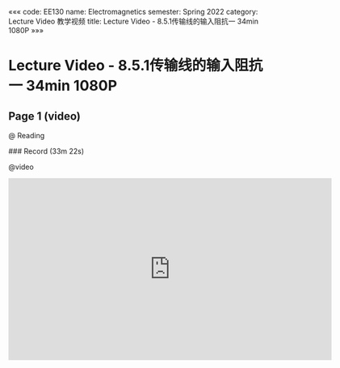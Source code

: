 «««
code: EE130
name: Electromagnetics
semester: Spring 2022
category: Lecture Video 教学视频
title: Lecture Video - 8.5.1传输线的输入阻抗一 34min 1080P
»»»

# Lecture Video - 8.5.1传输线的输入阻抗一 34min 1080P

## Page 1 (video)

@ Reading

<div class="markdown-body">
### Record (33m 22s)
</div>

@video

<iframe src="https://sbbrisk.com/e/ghszjynrv88h.html" frameborder=0 marginwidth=0 marginheight=0 scrolling=no width=640 height=360 allowfullscreen></iframe>
